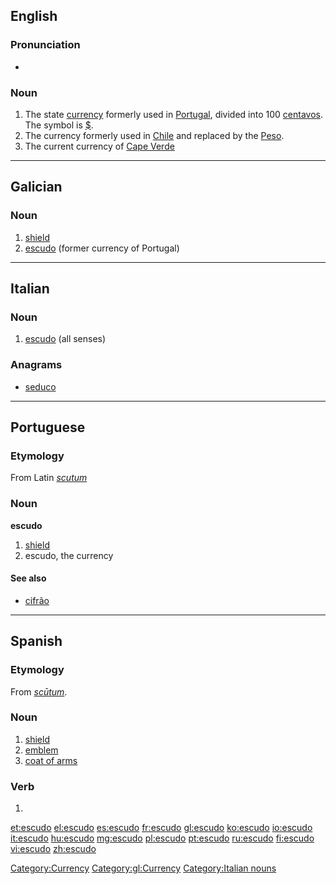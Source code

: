 ==English==

===Pronunciation===
* {{rhymes|uːdəʊ}}

===Noun===
{{wikipedia}}
{{en-noun}}

# The state [[currency]] formerly used in [[Portugal]], divided into 100 [[centavos]]. The symbol is [[$]].
# The currency formerly used in [[Chile]] and replaced by the [[Peso]].
# The current currency of [[Cape Verde]]

[[Category:Currency]]

----

==Galician==

===Noun===
{{gl-noun|m}}

# [[shield]]
# [[#English|escudo]] (former currency of Portugal)

[[Category:gl:Currency]]

----

==Italian==

===Noun===
{{it-noun|escud|m|o|i}}

# [[#English|escudo]] (all senses)

===Anagrams===
* [[seduco#Italian|seduco]]

[[Category:Italian nouns]]

----
==Portuguese==

===Etymology===
From Latin ''[[scutum]]''

===Noun===
'''escudo'''

# [[shield]]
# escudo, the currency

====See also====
* [[cifrão]]

----

==Spanish==

===Etymology===
From {{etyl|la|es}} ''[[scutum|scūtum]]''.

===Noun===
{{es-noun-m}}

# [[shield]]
# [[emblem]]
# [[coat of arms]]

===Verb===
{{es-verb-form|escudar}}
 
# {{es-verb form of|ending=ar|mood=indicative|tense=present|pers=1|number=singular|[[escudar]]}}

[[et:escudo]]
[[el:escudo]]
[[es:escudo]]
[[fr:escudo]]
[[gl:escudo]]
[[ko:escudo]]
[[io:escudo]]
[[it:escudo]]
[[hu:escudo]]
[[mg:escudo]]
[[pl:escudo]]
[[pt:escudo]]
[[ru:escudo]]
[[fi:escudo]]
[[vi:escudo]]
[[zh:escudo]]